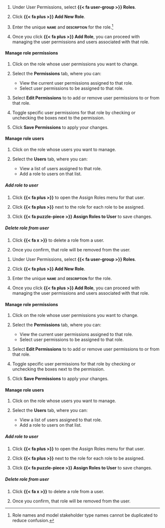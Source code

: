 :::: {.content-visible unless-format="revealjs"}
1. Under User Permissions, select **{{< fa user-group >}} Roles**.

1. Click **{{< fa plus >}} Add New Role**. 

1. Enter the unique **[name]{.smallcaps}** and **[description]{.smallcaps}** for the role.^[Role names and model stakeholder type names cannot be duplicated to reduce confusion.]

1. Once you click **{{< fa plus >}} Add Role**, you can proceed with managing the user permissions and users associated with that role.

#### Manage role permissions

1. Click on the role whose user permissions you want to change.

1. Select the **Permissions** tab, where you can: 

      - View the current user permissions assigned to that role.
      - Select user permissions to be assigned to that role.

1. Select **Edit Permissions** to to add or remove user permissions to or from that role. 

1. Toggle specific user permissions for that role by checking or unchecking the boxes next to the permission. 

1. Click **Save Permissions** to apply your changes. 

#### Manage role users

1. Click on the role whose users you want to manage.

1. Select the **Users** tab, where you can:

      - View a list of users assigned to that role.
      - Add a role to users on that list.

##### Add role to user

   1. Click **{{< fa plus >}}** to open the Assign Roles menu for that user. 

   1. Click **{{< fa plus >}}** next to the role for each role to be assigned.  

   1. Click **{{< fa puzzle-piece >}} Assign Roles to User** to save changes.

##### Delete role from user

1. Click **{{< fa x >}}** to delete a role from a user.

1. Once you confirm, that role will be removed from the user.

::::

:::: {.content-hidden unless-format="revealjs"}
1. Under User Permissions, select **{{< fa user-group >}} Roles**.

1. Click **{{< fa plus >}} Add New Role**. 

1. Enter the unique **[name]{.smallcaps}** and **[description]{.smallcaps}** for the role.

1. Once you click **{{< fa plus >}} Add Role**, you can proceed with managing the user permissions and users associated with that role.

#### Manage role permissions

1. Click on the role whose user permissions you want to change.

1. Select the **Permissions** tab, where you can: 

      - View the current user permissions assigned to that role.
      - Select user permissions to be assigned to that role.

1. Select **Edit Permissions** to to add or remove user permissions to or from that role. 

1. Toggle specific user permissions for that role by checking or unchecking the boxes next to the permission. 

1. Click **Save Permissions** to apply your changes. 

#### Manage role users

1. Click on the role whose users you want to manage.

1. Select the **Users** tab, where you can:

      - View a list of users assigned to that role.
      - Add a role to users on that list.

##### Add role to user

   1. Click **{{< fa plus >}}** to open the Assign Roles menu for that user. 

   1. Click **{{< fa plus >}}** next to the role for each role to be assigned.  

   1. Click **{{< fa puzzle-piece >}} Assign Roles to User** to save changes.

##### Delete role from user

1. Click **{{< fa x >}}** to delete a role from a user.

1. Once you confirm, that role will be removed from the user.

::::